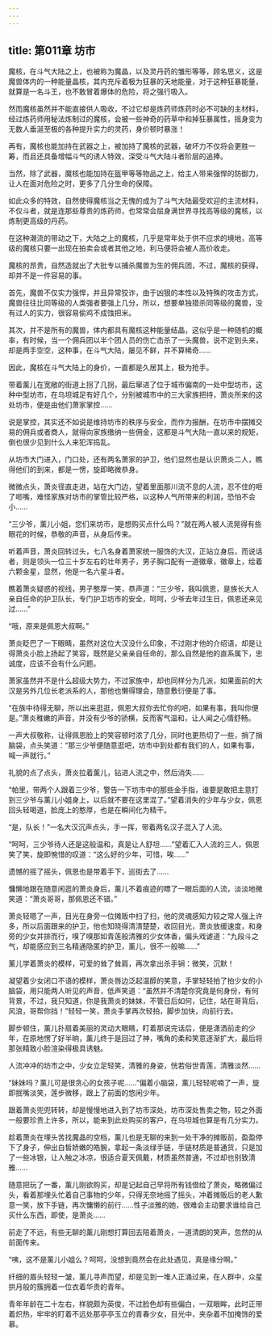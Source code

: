 ```yaml
---
---
---
```

title: 第011章 坊市
---



魔核，在斗气大陆之上，也被称为魔晶，以及灵丹药的雏形等等，顾名思义，这是魔兽体内的一种能量晶核，其内充斥着极为狂暴的天地能量，对于这种狂暴能量，就算是一名斗王，也不敢冒着爆体的危险，将之强行吸入。

然而魔核虽然并不能直接供人吸收，不过它却是炼药师炼药时必不可缺的主材料，经过炼药师用秘法炼制过的魔核，会被一些神奇的药草中和掉狂暴属性，摇身变为无数人垂涎至极的各种提升实力的灵药，身价顿时暴涨！

再有，魔核也能加持在武器之上，被加持了魔核的武器，破坏力不仅将会更胜一筹，而且还具备增幅斗气的诱人特效，深受斗气大陆斗者阶层的追捧。

当然，除了武器，魔核也能加持在盔甲等等物品之上，给主人带来强悍的防御力，让人在面对危险之时，更多了几分生命的保障。

如此众多的特效，自然使得魔核当之无愧的成为了斗气大陆最受欢迎的主流材料，不仅斗者，就是连那些尊贵的炼药师，也常常会屈身满世界寻找高等级的魔核，以炼制更高级的丹药。

在这种潮流的带动之下，大陆之上的魔核，几乎是常年处于供不应求的境地，高等级的魔核只要一出现在拍卖会或者其他之地，利马便将会被人高价收走。

魔核的昂贵，自然造就出了大批专以捕杀魔兽为生的佣兵团，不过，魔核的获得，却并不是一件容易的事。

首先，魔兽不仅实力强悍，并且异常狡诈，由于凶狠的本性以及特殊的攻击方式，魔兽往往比同等级的人类强者要强上几分，所以，想要单独猎杀同等级的魔兽，没有过人的实力，很容易偷鸡不成蚀把米。

其次，并不是所有的魔兽，体内都具有魔核这种能量结晶，这似乎是一种随机的概率，有时候，当一个佣兵团以半个团人员的伤亡击杀了一头魔兽，说不定到头来，却是两手空空，这种事，在斗气大陆，屡见不鲜，并不算稀奇……

因此，魔核在斗气大陆上的身价，一直都是久居其上，极为抢手。

带着薰儿在宽敞的街道上拐了几拐，最后窜进了位于城市偏南的一处中型坊市，这种中型坊市，在乌坦城足有好几个，分别被城市中的三大家族把持，萧炎所来的这处坊市，便是由他们萧家掌控……

说是掌控，其实还不如说是维持坊市的秩序与安全，而作为报酬，在坊市中摆摊交易的佣兵或者商人，就得向家族缴纳一些佣金，这都是斗气大陆一直以来的规矩，倒也很少见到什么人来犯浑捣乱。

从坊市大门进入，门口处，还有两名萧家的护卫，他们显然也是认识萧炎二人，瞧得他们的到来，都是一愣，旋即略微恭身。

微微点头，萧炎径直走进，站在大门边，望着里面那川流不息的人流，忍不住的咂了咂嘴，难怪家族对坊市的掌管比较严格，以这种人气所带来的利润，恐怕不会小……

“三少爷，薰儿小姐，您们来坊市，是想购买点什么吗？”就在两人被人流晃得有些眼花的时候，恭敬的声音，从身后传来。

听着声音，萧炎回转过头，七八名身着萧家统一服饰的大汉，正站立身后，而说话者，则是领头一位三十岁左右的壮年男子，男子胸口配有一道徽章，徽章上，绘着六颗金星，显然，他是一名六星斗者。

瞧着萧炎疑惑的视线，男子憨厚一笑，恭声道：“三少爷，我叫佩恩，是族长大人亲自任命的护卫队长，专门护卫坊市的安全，呵呵，少爷去年过生日，佩恩还来见过……”

“哦，原来是佩恩大叔啊。”

萧炎眨巴了一下眼睛，虽然对这位大汉没什么印象，不过刚才他的介绍语，却是让得萧炎小脸上扬起了笑容，既然是父亲亲自任命的，那么自然是他的直系属下，忠诚度，应该不会有什么问题。

萧家虽然并不是什么超级大势力，不过家族中，却也同样分为几派，如果面前的大汉是另外几位长老派系的人，那他也懒得理会，随意敷衍便是了事。

“在族中待得无聊，所以出来逛逛，佩恩大叔你去忙你的吧，如果有事，我叫你便是。”萧炎稚嫩的声音，并没有少爷的骄横，反而客气温和，让人闻之心情舒畅。

一声大叔敬称，让得佩恩脸上的笑容顿时浓了几分，同时也更热切了一些，捎了捎脑袋，点头笑道：“那三少爷便随意逛吧，坊市中到处都有我们的人，如果有事，喊一声就行。”

礼貌的点了点头，萧炎拉着薰儿，钻进人流之中，然后消失……

“帕里，带两个人跟着三少爷，警告一下坊市中的那些金手指，谁要是敢把主意打到三少爷与薰儿小姐身上，以后就不要在这里混了。”望着消失的少年与少女，佩恩回头轻喝道，脸庞上的憨厚，也是在瞬间化为精干。

“是，队长！”一名大汉沉声点头，手一挥，带着两名汉子混入了人流。

“呵呵，三少爷待人还是这般温和，真是让人舒坦……”望着汇入人流的三人，佩恩笑了笑，旋即惋惜的叹道：“这么好的少年，可惜，唉……”

遗憾的摇了摇头，佩恩也是带着手下，巡街去了……

慵懒地跟在随意闲逛的萧炎身后，薰儿不着痕迹的瞟了一眼后面的人流，淡淡地微笑道：“萧炎哥哥，那佩恩还不错。”

萧炎轻嗯了一声，目光在身旁一位摊贩中扫了扫，他的灵魂感知力较之常人强上许多，所以后面跟来的护卫，他也知晓得清清楚楚，收回目光，萧炎放缓速度，和身旁的少女并排而行，嗅了嗅那如青莲般清雅的少女体香，偏头戏谑道：“九段斗之气，却能感应到三名精通隐匿的护卫，薰儿，很不一般嘛……”

薰儿学着萧炎的模样，可爱的耸了耸肩，再次拿出杀手锏：微笑，沉默！

凝望着少女闭口不语的模样，萧炎唇边泛起温醇的笑意，手掌轻轻拍了拍少女的小脑袋，用只能两人听见的声音，低声笑道：“虽然并不清楚你究竟是何身份，有何背景，不过，我只知道，你是我萧炎的妹妹，不管日后如何，记住，站在哥背后，风浪，哥帮你挡！”轻轻一笑，萧炎手掌再次轻拍，脚步加快，向前行去。

脚步顿住，薰儿扑扇着美丽的灵动大眼睛，盯着那说完话后，便是潇洒前走的少年，在原地愣了好半晌，薰儿终于是回过了神，嘴角的柔和笑意逐渐扩大，最后将那张精致小脸渲染得极具诱魅。

人流冲冲的坊市之中，少女立足轻笑，清雅的身姿，恍若俗世青莲，清雅淡然……

“妹妹吗？薰儿可是很贪心的女孩子呢……”偏着小脑袋，薰儿轻轻呢喃了一声，旋即抿嘴淡笑，莲步微移，跟上了前面的悠闲少年。

跟着萧炎兜兜转转，却是慢慢地进入到了坊市深处，坊市深处售卖之物，较之外面一般要珍贵上许多，所以，能来到此处购买的客户，在乌坦城也算是有几分实力。

趁着萧炎在埋头苦找魔晶的空档，薰儿也是无聊的来到一处干净的摊贩前，盈盈停下了身子，伸出白皙娇嫩的皓腕，拿起一条淡绿手链，手链材质是普通货，只是加了一些冰银，让人触之冰凉，很适合夏天佩戴，材质虽然普通，不过却也别致清雅……

随意把玩了一番，薰儿刚欲购买，却是记起自己早将所有钱借给了萧炎，略微偏过头，看着那埋头忙着自己事物的少年，只得无奈地摇了摇头，冲着摊贩后的老人歉意一笑，放下手链，再次慵懒的前行……性子淡雅的她，很难会主动要求谁给自己买什么东西，即使，是萧炎……

前走了不远，有些无聊的薰儿刚想打算回去陪着萧炎，一道清朗的笑声，忽然的从前面传来。

“咦，这不是薰儿小姐么？呵呵，没想到竟然会在此处遇见，真是缘分啊。”

纤细的眉头轻轻一皱，薰儿寻声而望，却是见到一堆人正涌过来，在人群中，众星拱月般的簇拥着一位衣着华贵的青年。

青年年龄在二十左右，样貌颇为英俊，不过脸色却有些偏白，一双眼眸，此时正带着炽热，牢牢的盯着不远处那亭亭玉立的青春少女，目光中，夹杂着不加掩饰的爱慕。